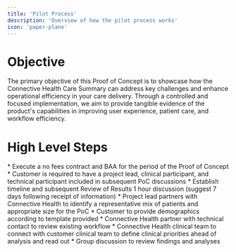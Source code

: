 ```yaml
---
title: 'Pilot Process'
description: 'Overview of how the pilot process works'
icon: 'paper-plane'
---
```


# Objective
The primary objective of this Proof of Concept is to showcase how the Connective Health Care Summary can address key challenges and enhance operational efficiency in your care delivery. Through a controlled and focused implementation, we aim to provide tangible evidence of the product's capabilities in improving user experience, patient care, and workflow efficiency.

# High Level Steps

<Steps>
    <Step title="Complete contract / BAA">
        * Execute a no fees contract and BAA for the period of the Proof of Concept
    </Step>
    <Step title="Define PoC team">
        * Customer is required to have a project lead, clinical participant, and technical participant included in subsequent PoC discussions
        * Establish timeline and subsequent Review of Results 1 hour discussion (suggest 7 days following receipt of information)
    </Step>
    <Step title="Patient Population Selection">
        * Project lead partners with Connective Health to identify a representative mix of patients and appropriate size for the PoC
        * Customer to provide demographics according to template provided
    </Step>
    <Step title="Workflow and clinical discussions">
        * Connective Health partner with technical contact to review existing workflow
        * Connective Health clinical team to connect with customer clinical team to define clinical priorities ahead of analysis and read out
    </Step>
    <Step title="Review of Results">
        * Group discussion to review findings and analyses
    </Step>
</Steps>